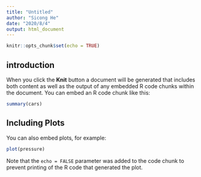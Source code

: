 ```yaml
---
title: "Untitled"
author: "Sicong He"
date: "2020/8/4"
output: html_document
---
```


```r
knitr::opts_chunk$set(echo = TRUE)
```

## introduction


When you click the **Knit** button a document will be generated that includes both content as well as the output of any embedded R code chunks within the document. You can embed an R code chunk like this:

```r
summary(cars)
```

## Including Plots

You can also embed plots, for example:

```r
plot(pressure)
```

Note that the `echo = FALSE` parameter was added to the code chunk to prevent printing of the R code that generated the plot.
